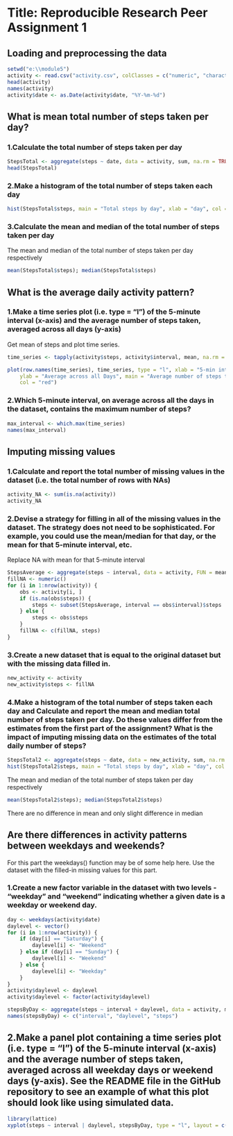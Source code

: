 
# Title: Reproducible Research Peer Assignment 1

## Loading and preprocessing the data


``` r
setwd("e:\\module5")
activity <- read.csv("activity.csv", colClasses = c("numeric", "character", "numeric"))
head(activity)
names(activity)
activity$date <- as.Date(activity$date, "%Y-%m-%d")
```

## What is mean total number of steps taken per day?


### 1.Calculate the total number of steps taken per day

```r
StepsTotal <- aggregate(steps ~ date, data = activity, sum, na.rm = TRUE)
head(StepsTotal)
```

### 2.Make a histogram of the total number of steps taken each day

```r
hist(StepsTotal$steps, main = "Total steps by day", xlab = "day", col = "red")
```` 

### 3.Calculate the mean and median of the total number of steps taken per day

The mean and median of the total number of steps taken per day respectively
```r

mean(StepsTotal$steps); median(StepsTotal$steps)

```

## What is the average daily activity pattern?

### 1.Make a time series plot (i.e. type = "l") of the 5-minute interval (x-axis) and the average number of steps taken, averaged across all days (y-axis)

Get mean of steps and plot time series.

``` r

time_series <- tapply(activity$steps, activity$interval, mean, na.rm = TRUE)

plot(row.names(time_series), time_series, type = "l", xlab = "5-min interval", 
    ylab = "Average across all Days", main = "Average number of steps taken", 
    col = "red")

````

### 2.Which 5-minute interval, on average across all the days in the dataset, contains the maximum number of steps?

```r
max_interval <- which.max(time_series)
names(max_interval)
```

## Imputing missing values

### 1.Calculate and report the total number of missing values in the dataset (i.e. the total number of rows with NAs)

```r
activity_NA <- sum(is.na(activity))
activity_NA

```

### 2.Devise a strategy for filling in all of the missing values in the dataset. The strategy does not need to be sophisticated. For example, you could use the mean/median for that day, or the mean for that 5-minute interval, etc.



Replace NA with mean for that 5-minute interval
```r

StepsAverage <- aggregate(steps ~ interval, data = activity, FUN = mean)
fillNA <- numeric()
for (i in 1:nrow(activity)) {
    obs <- activity[i, ]
    if (is.na(obs$steps)) {
        steps <- subset(StepsAverage, interval == obs$interval)$steps
    } else {
        steps <- obs$steps
    }
    fillNA <- c(fillNA, steps)
}

```

### 3.Create a new dataset that is equal to the original dataset but with the missing data filled in.

```r
new_activity <- activity
new_activity$steps <- fillNA
```


### 4.Make a histogram of the total number of steps taken each day and Calculate and report the mean and median total number of steps taken per day. Do these values differ from the estimates from the first part of the assignment? What is the impact of imputing missing data on the estimates of the total daily number of steps?

```r
StepsTotal2 <- aggregate(steps ~ date, data = new_activity, sum, na.rm = TRUE)
hist(StepsTotal2$steps, main = "Total steps by day", xlab = "day", col = "red")
```` 

The mean and median of the total number of steps taken per day respectively
```r

mean(StepsTotal2$steps); median(StepsTotal2$steps)

```
There are no difference in mean and only slight difference in median

## Are there differences in activity patterns between weekdays and weekends?

For this part the weekdays() function may be of some help here. Use the dataset with the filled-in missing values for this part.

### 1.Create a new factor variable in the dataset with two levels - "weekday" and "weekend" indicating whether a given date is a weekday or weekend day.

```r

day <- weekdays(activity$date)
daylevel <- vector()
for (i in 1:nrow(activity)) {
    if (day[i] == "Saturday") {
        daylevel[i] <- "Weekend"
    } else if (day[i] == "Sunday") {
        daylevel[i] <- "Weekend"
    } else {
        daylevel[i] <- "Weekday"
    }
}
activity$daylevel <- daylevel
activity$daylevel <- factor(activity$daylevel)

stepsByDay <- aggregate(steps ~ interval + daylevel, data = activity, mean)
names(stepsByDay) <- c("interval", "daylevel", "steps")

```


## 2.Make a panel plot containing a time series plot (i.e. type = "l") of the 5-minute interval (x-axis) and the average number of steps taken, averaged across all weekday days or weekend days (y-axis). See the README file in the GitHub repository to see an example of what this plot should look like using simulated data.

```r
library(lattice)
xyplot(steps ~ interval | daylevel, stepsByDay, type = "l", layout = c(1, 2), xlab = "Interval", ylab = "Number of steps")

```



